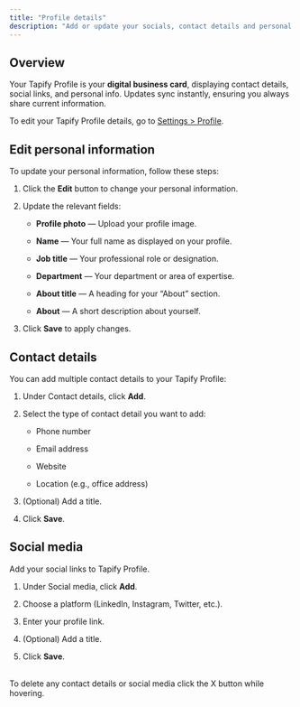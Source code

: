 ```yaml
---
title: "Profile details"
description: "Add or update your socials, contact details and personal information"
---
```


## Overview

Your Tapify Profile is your **digital business card**, displaying contact details, social links, and personal info. Updates sync instantly, ensuring you always share current information.

To edit your Tapify Profile details, go to [Settings > Profile](https://tapify.app/settings).

## Edit personal information

To update your personal information, follow these steps:

1. Click the **Edit** button to change your personal information.

2. Update the relevant fields:

   * **Profile photo** — Upload your profile image.

   * **Name** — Your full name as displayed on your profile.

   * **Job title** — Your professional role or designation.

   * **Department** — Your department or area of expertise.

   * **About title** — A heading for your “About” section.

   * **About** — A short description about yourself.

3. Click **Save** to apply changes.

## Contact details

You can add multiple contact details to your Tapify Profile:

1. Under Contact details, click **Add**.

2. Select the type of contact detail you want to add:

   * Phone number

   * Email address

   * Website

   * Location (e.g., office address)

3. (Optional) Add a title.

4. Click **Save**.

## Social media

Add your social links to Tapify Profile.

1. Under Social media, click **Add**.

2. Choose a platform (LinkedIn, Instagram, Twitter, etc.).

3. Enter your profile link.

4. (Optional) Add a title.

5. Click **Save**.

<br />

<Note>
  To delete any contact details or social media click the X button while hovering.
</Note>